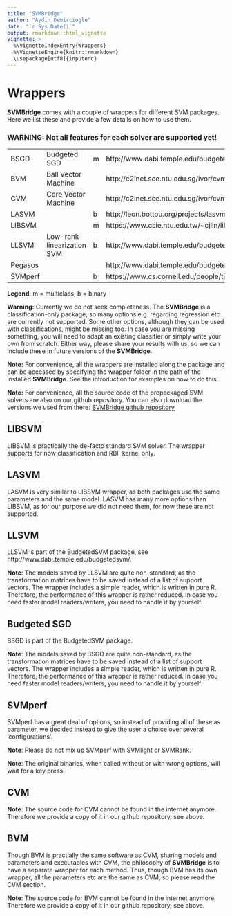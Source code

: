```yaml
---
title: "SVMBridge"
author: "Aydin Demircioglu"
date: "`r Sys.Date()`"
output: rmarkdown::html_vignette
vignette: >
  %\VignetteIndexEntry{Wrappers}
  %\VignetteEngine{knitr::rmarkdown}
  \usepackage[utf8]{inputenc}
---
```



# Wrappers

**SVMBridge** comes with a couple of wrappers for different SVM packages. Here we list these and provide a few details on how to use them.

### WARNING: Not all features for each solver are supported yet!

| | | | |
|-|-|-|-|
|BSGD| Budgeted SGD | m | http://www.dabi.temple.edu/budgetedsvm/
|BVM| Ball Vector Machine | | http://c2inet.sce.ntu.edu.sg/ivor/cvm.html
|CVM| Core Vector Machine | | http://c2inet.sce.ntu.edu.sg/ivor/cvm.html
|LASVM |  | b | http://leon.bottou.org/projects/lasvm
|LIBSVM |   | m | https://www.csie.ntu.edu.tw/~cjlin/libsvm/
|LLSVM| Low-rank linearization SVM | b | http://www.dabi.temple.edu/budgetedsvm/
|Pegasos|   |  | http://www.dabi.temple.edu/budgetedsvm/
|SVMperf|   | b |  https://www.cs.cornell.edu/people/tj/svm_light/svm_perf.html

**Legend**: m = multiclass, b = binary

**Warning:** Currently we do not seek completeness. The **SVMBridge** is a classification-only package, so many options e.g. regarding regression etc. are currently not supported. Some other options, although they can be used with classifications, might be missing too. In case you are missing something, you will need to adapt an existing classifier or simply write your own from scratch. Either way, please share your results with us, so we can include these in future versions of the **SVMBridge**.


**Note:** For convenience, all the wrappers are installed along the package and can be accessed by specifying the wrapper folder in the path of the installed **SVMBridge**. See the introduction for examples on how to do this.

**Note:** For convenience, all the source code of the prepackaged SVM solvers are also on our github repository. You can also download the versions we used from there: [SVMBridge github repository](github.com/aydindemircioglu/SVMBridge])




## LIBSVM

LIBSVM is practically the de-facto standard SVM solver.
The wrapper supports for now classification and RBF kernel only.



## LASVM

LASVM is very similar to LIBSVM wrapper, as both packages use the same parameters and the same model. LASVM has many more options than LIBSVM, as for our purpose we did not need them, for now these are not supported.



## LLSVM


LLSVM is part of the BudgetedSVM package, see http://www.dabi.temple.edu/budgetedsvm/.


**Note**: The models saved by LLSVM are quite non-standard, as the transformation matrices
have to be saved instead of a list of support vectors. The wrapper includes a simple
reader, which is written in pure R. Therefore, the performance of this wrapper is rather
reduced. In case you need faster model readers/writers, you need to handle it by
yourself.



## Budgeted SGD

BSGD is part of the BudgetedSVM package.

**Note**: The models saved by BSGD are quite non-standard, as the transformation matrices
have to be saved instead of a list of support vectors. The wrapper includes a simple
reader, which is written in pure R. Therefore, the performance of this wrapper is rather
reduced. In case you need faster model readers/writers, you need to handle it by
yourself.


## SVMperf

SVMperf has a great deal of options, so instead of providing all of these as parameter, we decided instead to give the user a choice over several 'configurations'.


**Note**: Please do not mix up SVMperf with SVMlight or SVMRank.

**Note**: The original binaries, when called without or with wrong options, will wait for a key press.



## CVM


**Note**: The source code for CVM cannot be found in the internet anymore.
Therefore we provide a copy of it in our github repository, see above.


## BVM

Though BVM is practially the same software as CVM, sharing models and parameters and executables with CVM, the philosophy of **SVMBridge** is to have a separate wrapper for each method. Thus, though BVM has its own wrapper, all the parameters etc are the same as CVM, so please read the CVM section.

**Note**: The source code for BVM cannot be found in the internet anymore.
Therefore we provide a copy of it in our github repository, see above.
